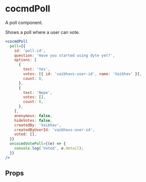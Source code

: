 # cocmdPoll

A poll component.

Shows a poll where a user can vote.

```jsx
<cocmdPoll
  poll={{
    id: 'poll-id',
    question: 'Have you started using dyte yet?',
    options: [
      {
        text: 'Yes',
        votes: [{ id: 'vaibhavs-user-id', name: 'Vaibhav' }],
        count: 0,
      },
      {
        text: 'Nope',
        votes: [],
        count: 0,
      },
    ],
    anonymous: false,
    hideVotes: false,
    createdBy: 'Vaibhav',
    createdByUserId: 'vaibhavs-user-id',
    voted: [],
  }}
  oncocmdVotePoll={(e) => {
    console.log('Voted', e.detail);
  }}
/>
```

## Props

<PropsTable of="dyte-poll" />
